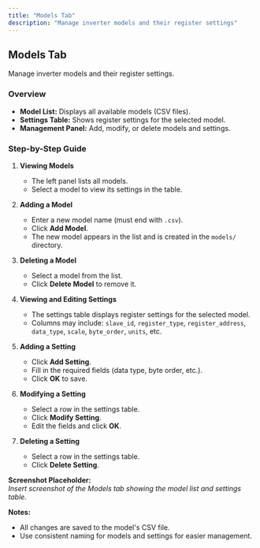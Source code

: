 ```yaml
---
title: "Models Tab"
description: "Manage inverter models and their register settings"
---
```


## Models Tab

Manage inverter models and their register settings.

### Overview

- **Model List:** Displays all available models (CSV files).
- **Settings Table:** Shows register settings for the selected model.
- **Management Panel:** Add, modify, or delete models and settings.

### Step-by-Step Guide

1. **Viewing Models**
   - The left panel lists all models.
   - Select a model to view its settings in the table.

2. **Adding a Model**
   - Enter a new model name (must end with `.csv`).
   - Click **Add Model**.
   - The new model appears in the list and is created in the `models/` directory.

3. **Deleting a Model**
   - Select a model from the list.
   - Click **Delete Model** to remove it.

4. **Viewing and Editing Settings**
   - The settings table displays register settings for the selected model.
   - Columns may include: `slave_id`, `register_type`, `register_address`, `data_type`, `scale`, `byte_order`, `units`, etc.

5. **Adding a Setting**
   - Click **Add Setting**.
   - Fill in the required fields (data type, byte order, etc.).
   - Click **OK** to save.

6. **Modifying a Setting**
   - Select a row in the settings table.
   - Click **Modify Setting**.
   - Edit the fields and click **OK**.

7. **Deleting a Setting**
   - Select a row in the settings table.
   - Click **Delete Setting**.

**Screenshot Placeholder:**  
*Insert screenshot of the Models tab showing the model list and settings table.*

**Notes:**
- All changes are saved to the model's CSV file.
- Use consistent naming for models and settings for easier management.